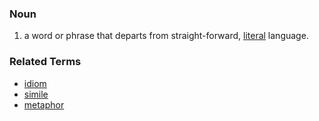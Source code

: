 ===Noun===
#a word or phrase that departs from straight-forward, [[literal]] language.

===Related Terms===
*[[idiom]]
*[[simile]]
*[[metaphor]]